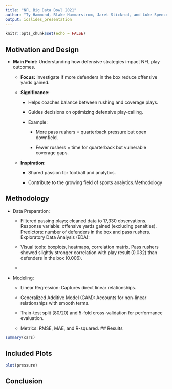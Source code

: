 ```yaml
---
title: "NFL Big Data Bowl 2021"
author: "Ty Hammond, Blake Hammarstrom, Jaret Stickrod, and Luke Spencer"
output: ioslides_presentation
---
```


```r
knitr::opts_chunk$set(echo = FALSE)
```

## Motivation and Design

-   **Main Point:** Understanding how defensive strategies impact NFL play outcomes.

    -   **Focus:** Investigate if more defenders in the box reduce offensive yards gained.

    -   **Significance:**

        -   Helps coaches balance between rushing and coverage plays.

        -   Guides decisions on optimizing defensive play-calling.

        -   Example:

            -   More pass rushers = quarterback pressure but open downfield.

            -   Fewer rushers = time for quarterback but vulnerable coverage gaps.

    -   **Inspiration:**

        -   Shared passion for football and analytics.

        -   Contribute to the growing field of sports analytics.Methodology

```{=html}
<!-- -->
```

## Methodology 
-   Data Preparation:

    -   Filtered passing plays; cleaned data to 17,330 observations. Response variable: offensive yards gained (excluding penalties). Predictors: number of defenders in the box and pass rushers. Exploratory Data Analysis (EDA):

    -   Visual tools: boxplots, heatmaps, correlation matrix. Pass rushers showed slightly stronger correlation with play result (0.032) than defenders in the box (0.006).

    -   

-   Modeling:

    -   Linear Regression: Captures direct linear relationships.

    -   Generalized Additive Model (GAM): Accounts for non-linear relationships with smooth terms.

    -    Train-test split (80/20) and 5-fold cross-validation for performance evaluation.

    -   Metrics: RMSE, MAE, and R-squared. \## Results

```r
summary(cars)
```

## Included Plots

```r
plot(pressure)
```

## Conclusion
